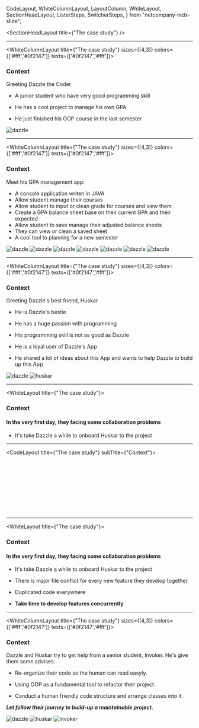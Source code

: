   CodeLayout,
  WhiteColumnLayout,
  LayoutColumn,
  WhiteLayout,
  SectionHeadLayout,
  ListerSteps,
  SwitcherSteps,
} from "netcompany-mdx-slide";



<SectionHeadLayout title={"The case study"} />

---

<WhiteColumnLayout title={"The case study"} sizes={[4,3]} colors={['#fff','#0f2147']} texts={['#0f2147','#fff']}>

<LayoutColumn>

### Context

Greeting Dazzle the Coder

<ListerSteps>

- A junior student who have very good programming skill

- He has a cool project to manage his own GPA

- He just finished his OOP course in the last semester

</ListerSteps>

</LayoutColumn>
<LayoutColumn>

<div
  style={{
    display: "flex",
    justifyContent: "center",
    alignItems: "start",
    paddingTop: "2em",
    flex: 1,
    width: "100%",
  }}
>
  <img src={Dazzle_icon} alt="dazzle" />
</div>

</LayoutColumn>

</WhiteColumnLayout>

---

<WhiteColumnLayout title={"The case study"} sizes={[4,3]} colors={['#fff','#0f2147']} texts={['#0f2147','#fff']}>

<LayoutColumn>

### Context

Meet his GPA management app:

<ListerSteps showFirstItem={true}>

- A console application writen in JAVA
- Allow student manage their courses
- Allow student to input or clean grade for courses and view them
- Create a GPA balance sheet base on their current GPA and their expected
- Allow student to save manage their adjusted balance sheets
- They can view or clean a saved sheet
- A cool tool to planning for a new semester

</ListerSteps>

</LayoutColumn>
<LayoutColumn>

<div
  style={{
    display: "flex",
    justifyContent: "center",
    alignItems: "start",
    paddingTop: "2em",
    flex: 1,
    width: "100%",
  }}
>
  <SwitcherSteps>
    <img src={feature1} alt="dazzle" />
    <img src={feature2} alt="dazzle" />
    <img src={feature3} alt="dazzle" />
    <img src={feature4} alt="dazzle" />
    <img src={feature5} alt="dazzle" />
    <img src={feature6} alt="dazzle" />
    <img src={feature7} alt="dazzle" />
  </SwitcherSteps>
</div>

</LayoutColumn>

</WhiteColumnLayout>

---

<WhiteColumnLayout title={"The case study"} sizes={[4,3]} colors={['#fff','#0f2147']} texts={['#0f2147','#fff']}>
<LayoutColumn>

### Context

Greeting Dazzle's best friend, Huskar

<ListerSteps showFirstItem={true}>

- He is Dazzle's bestie

- He has a huge passion with programming

- His programming skill is not as good as Dazzle

- He is a loyal user of Dazzle's App

- He shared a lot of ideas about this App and wants to help Dazzle to build up this App

</ListerSteps>
</LayoutColumn>
<LayoutColumn>
<div
  style={{
    display: "flex",
    justifyContent: "start",
    alignItems: "center",
    paddingTop: "2em",
    flex: 1,
    width: "100%",
    flexDirection:"column"
  }}
>
  <img src={Dazzle_icon} alt="dazzle" />
  <img src={Huskar_icon} style={{marginTop:"2em"}} alt="huskar" />
</div>
</LayoutColumn>
</WhiteColumnLayout>

---

<WhiteLayout title={"The case study"}>

### Context

#### In the very first day, they facing some collaboration problems

- It's take Dazzle a while to onboard Huskar to the project

</WhiteLayout>

---

<CodeLayout title={"The case study"} subTitle={"Context"}>

```java 795:827 file=../src/main/java/com/netcompany/Main.java showNumbers

```

```java 586:614 file=../src/main/java/com/netcompany/Main.java showNumbers

```

```java 333:365 file=../src/main/java/com/netcompany/Main.java showNumbers

```

```java 586:614 file=../src/main/java/com/netcompany/Main.java showNumbers

```

```java 606:612 file=../src/main/java/com/netcompany/Main.java showNumbers

```

```java 209:221 file=../src/main/java/com/netcompany/Main.java showNumbers

```

```java 20:30 file=../src/main/java/com/netcompany/Main.java showNumbers

```

```java 32:62 file=../src/main/java/com/netcompany/Main.java showNumbers

```

```java 68:80 file=../src/main/java/com/netcompany/Main.java showNumbers

```

```java 274:289 file=../src/main/java/com/netcompany/Main.java showNumbers

```

```java 795:827 file=../src/main/java/com/netcompany/Main.java showNumbers

```

</CodeLayout>

---

<WhiteLayout title={"The case study"}>

### Context

#### In the very first day, they facing some collaboration problems

- It's take Dazzle a while to onboard Huskar to the project

<ListerSteps showFirstItem={true}>

- There is major file conflict for every new feature they develop together

- Duplicated code everywhere

- **Take time to develop features concurrently**

</ListerSteps>

</WhiteLayout>

---

<WhiteColumnLayout title={"The case study"} sizes={[4,3]} colors={['#fff','#0f2147']} texts={['#0f2147','#fff']}>
<LayoutColumn>

### Context

Dazzle and Huskar try to get help from a senior student, Invoker. He's give them some advises:

- Re-organize their code so the human can read easyly.

- Using OOP as a fundamental tool to refactor their project.

- Conduct a human friendly code structure and arrange classes into it.

**_Let follow their journey to build-up a maintainable project._**

</LayoutColumn>
<LayoutColumn>
<div
  style={{
    display: "flex",
    justifyContent: "start",
    alignItems: "center",
    paddingTop: "2em",
    flex: 1,
    width: "100%",
    flexDirection:"column"
  }}
>
  <img src={Dazzle_icon} alt="dazzle" />
  <img src={Huskar_icon} style={{marginTop:"2em"}} alt="huskar" />
  <img src={Invoker_icon} style={{marginTop:"2em"}} alt="invoker" />
</div>
</LayoutColumn>
</WhiteColumnLayout>
